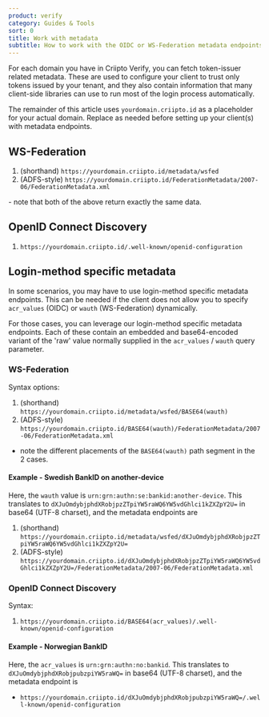 ```yaml
---
product: verify
category: Guides & Tools
sort: 0
title: Work with metadata
subtitle: How to work with the OIDC or WS-Federation metadata endpoints
---
```


For each domain you have in Criipto Verify, you can fetch token-issuer related metadata. These are used to configure your client to trust only tokens issued by your tenant, and they also contain information that many client-side libraries can use to run most of the login process automatically.

The remainder of this article uses `yourdomain.criipto.id` as a placeholder for your actual domain. Replace as needed before setting up your client(s) with metadata endpoints.

## WS-Federation

1. (shorthand) `https://yourdomain.criipto.id/metadata/wsfed`
2. (ADFS-style) `https://yourdomain.criipto.id/FederationMetadata/2007-06/FederationMetadata.xml`

\- note that both of the above return exactly the same data.

## OpenID Connect Discovery

1. `https://yourdomain.criipto.id/.well-known/openid-configuration`

## Login-method specific metadata

In some scenarios, you may have to use login-method specific metadata endpoints. This can be needed if the client does not allow you to specify `acr_values` (OIDC) or `wauth` (WS-Federation) dynamically.

For those cases, you can leverage our login-method specific metadata endpoints. Each of these contain an embedded and base64-encoded variant of the 'raw' value normally supplied in the `acr_values` / `wauth` query parameter.

### WS-Federation

Syntax options:

1. (shorthand) `https://yourdomain.criipto.id/metadata/wsfed/BASE64(wauth)`
2. (ADFS-style) `https://yourdomain.criipto.id/BASE64(wauth)/FederationMetadata/2007-06/FederationMetadata.xml`

- note the different placements of the `BASE64(wauth)` path segment in the 2 cases.

#### Example - Swedish BankID on another-device

Here, the `wauth` value is `urn:grn:authn:se:bankid:another-device`. This translates to `dXJuOmdybjphdXRobjpzZTpiYW5raWQ6YW5vdGhlci1kZXZpY2U=` in base64 (UTF-8 charset), and the metadata endpoints are

1. (shorthand) `https://yourdomain.criipto.id/metadata/wsfed/dXJuOmdybjphdXRobjpzZTpiYW5raWQ6YW5vdGhlci1kZXZpY2U=`
2. (ADFS-style) `https://yourdomain.criipto.id/dXJuOmdybjphdXRobjpzZTpiYW5raWQ6YW5vdGhlci1kZXZpY2U=/FederationMetadata/2007-06/FederationMetadata.xml`

### OpenID Connect Discovery

Syntax:

1. `https://yourdomain.criipto.id/BASE64(acr_values)/.well-known/openid-configuration`

#### Example - Norwegian BankID

Here, the `acr_values` is `urn:grn:authn:no:bankid`. This translates to `dXJuOmdybjphdXRobjpubzpiYW5raWQ=` in base64 (UTF-8 charset), and the metadata endpoint is

- `https://yourdomain.criipto.id/dXJuOmdybjphdXRobjpubzpiYW5raWQ=/.well-known/openid-configuration`
